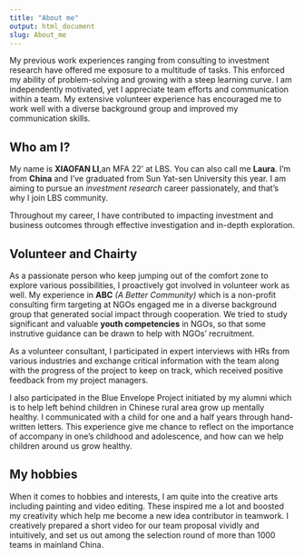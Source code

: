 ```yaml
---
title: "About me"
output: html_document
slug: About_me
---
```



My previous work experiences ranging from consulting to investment research have offered me exposure to a multitude of tasks. This enforced my ability of problem-solving and growing with a steep learning curve.
I am independently motivated, yet I appreciate team efforts and communication within a team. My extensive volunteer experience has encouraged me to work well with a diverse background group and improved my communication skills.

## Who am I? 
My name is **XIAOFAN LI**,an MFA 22’ at LBS. You can also call me **Laura**. I'm from **China** and I've graduated from Sun Yat-sen University this year. I am aiming to pursue an *investment research* career passionately, and that’s why I join LBS community. 

Throughout my career, I have contributed to impacting investment and business outcomes through effective investigation and in-depth exploration.  


## Volunteer and Chairty

As a passionate person who keep jumping out of the comfort zone to explore various possibilities, I proactively got involved in volunteer work as well. My experience in **ABC** *(A Better Community)* which is a non-profit consulting firm targeting at NGOs engaged me in a diverse background group that generated social impact through cooperation. We tried to study significant and valuable **youth competencies** in NGOs, so that some instrutive guidance can be drawn to help with NGOs' recruitment. 

As a volunteer consultant, I participated in expert interviews with HRs from various industries and exchange critical information with the team along with the progress of the project to keep on track, which received positive feedback from my project managers. 

I also participated in the Blue Envelope Project initiated by my alumni which is to help left behind children in Chinese rural area grow up mentally healthy. I communicated with a child for one and a half years through hand-written letters. This experience give me chance to reflect on the importance of accompany in one's childhood and adolescence, and how can we help children around us grow healthy.


## My hobbies


When it comes to hobbies and interests, I am quite into the creative arts including painting and video editing. These inspired me a lot and boosted my creativity which help me become a new idea contributor in teamwork. I creatively prepared a short video for our team proposal vividly and intuitively, and set us out among the selection round of more than 1000 teams in mainland China. 

